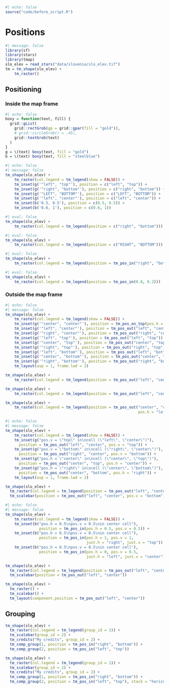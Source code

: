 ```r
#| echo: false
source("code/before_script.R")
```

# Positions {#sec-positions}

```r
#| message: false
library(sf)
library(stars)
library(tmap)
slo_elev = read_stars("data/slovenia/slo_elev.tif")
tm = tm_shape(slo_elev) +
    tm_raster()
```

## Positioning

<!-- idea: add figures inspired by https://r-tmap.github.io/tmap/articles/adv_positions#grouping-components but without the code itself -->

### Inside the map frame

```r
#| echo: false
boxy = function(text, fill) {
  grid::gList(
    grid::rectGrob(gp = grid::gpar(fill = "gold")), 
    # grid::circleGrob(r = .45), 
    grid::textGrob(text)
  )
}
g = \(text) boxy(text, fill = "gold")
b = \(text) boxy(text, fill = "steelblue")
```

```r
#| echo: false
#| message: false
tm_shape(slo_elev) +
    tm_raster(col.legend = tm_legend(show = FALSE)) +
    tm_inset(g('"left", "top"'), position = c("left", "top")) +
    tm_inset(g('"right", "bottom"'), position = c("right", "bottom")) +
    tm_inset(g('"LEFT", "BOTTOM"'), position = c("LEFT", "BOTTOM")) +
    tm_inset(g('"left", "center"'), position = c("left", "center")) +
    tm_inset(b('0.5, 0.5'), position = c(0.5, 0.5)) +
    tm_inset(b('0.6, 1'), position = c(0.6, 1))
```

```r
#| eval: false
tm_shape(slo_elev) +
    tm_raster(col.legend = tm_legend(position = c("right", "bottom")))
```

```r
#| eval: false
tm_shape(slo_elev) +
    tm_raster(col.legend = tm_legend(position = c("RIGHT", "BOTTOM")))
```

```r
#| eval: false
tm_shape(slo_elev) +
    tm_raster(col.legend = tm_legend(position = tm_pos_in("right", "bottom")))
```

```r
#| eval: false
tm_shape(slo_elev) +
    tm_raster(col.legend = tm_legend(position = tm_pos_in(0.8, 0.2)))
```

<!-- tm_pos_in() -- middle of a cell -->

### Outside the map frame

```r
#| echo: false
#| message: false
tm_shape(slo_elev) +
    tm_raster(col.legend = tm_legend(show = FALSE)) + 
    tm_inset(g('"center", "center"'), position = tm_pos_on_top(pos.h = "center", pos.v = "center")) +
    tm_inset(g('"left", "center"'), position = tm_pos_out("left", "center", pos.v = "center")) +
    tm_inset(g('"right", "center"'), position = tm_pos_out("right", "center", pos.v = "center")) +
    tm_inset(g('"left", "top"'), position = tm_pos_out("left", "top")) +
    tm_inset(g('"center", "top"'), position = tm_pos_out("center", "top", pos.h = "center")) +
    tm_inset(g('"right", "top"'), position = tm_pos_out("right", "top")) +
    tm_inset(g('"left", "bottom"'), position = tm_pos_out("left", "bottom")) +
    tm_inset(g('"center", "bottom"'), position = tm_pos_out("center", "bottom", pos.h = "center")) +
    tm_inset(g('"right", "bottom"'), position = tm_pos_out("right", "bottom")) +
    tm_layout(asp = 1, frame.lwd = 2)
```


```r
tm_shape(slo_elev) +
    tm_raster(col.legend = tm_legend(position = tm_pos_out("left", "center")))
```

```r
tm_shape(slo_elev) +
    tm_raster(col.legend = tm_legend(position = tm_pos_out("left", "center", pos.v = "center")))
```


```r
tm_shape(slo_elev) +
    tm_raster(col.legend = tm_legend(position = tm_pos_out("center", "center",
                                                           pos.h = "left", pos.v = "bottom")))
```


```r
#| echo: false
#| message: false
tm_shape(slo_elev) +
    tm_raster(col.legend = tm_legend(show = FALSE)) + 
    tm_inset(g("pos.v = \"top\" in\ncell (\"left\", \"center\")"), 
      position = tm_pos_out("left", "center", pos.v = "top")) +
    tm_inset(g("pos.v = \"bottom\" in\ncell (\"right\", \"center\")"), 
      position = tm_pos_out("right", "center", pos.v = "bottom")) +
    tm_inset(g("pos.h = \"center\" in\ncell (\"center\", \"top\")"), 
      position = tm_pos_out("center", "top", pos.h = "center")) +
    tm_inset(g("pos.h = \"right\" in\ncell (\"center\", \"bottom\")"), 
      position = tm_pos_out("center", "bottom", pos.h = "right")) +
    tm_layout(asp = 1, frame.lwd = 2)
```

```r
tm_shape(slo_elev) +
  tm_raster(col.legend = tm_legend(position = tm_pos_out("left", "center"))) +
  tm_scalebar(position = tm_pos_out("left", "center", pos.v = "bottom"))
```

```r
#| echo: false
#| message: false
tm_shape(slo_elev) +
    tm_raster(col.legend = tm_legend(show = FALSE)) +
    tm_inset(b("pos.h = 0.5\npos.v = 0.5\nin center cell"),
               position = tm_pos_in(pos.h = 0.5, pos.v = 0.5)) +
    tm_inset(b("pos.h = 0.5\npos.v = 0.5\nin center cell"),
               position = tm_pos_in(pos.h = 1, pos.v = 1,
                                    just.h = "right", just.v = "top")) +
    tm_inset(b("pos.h = 0.5\npos.v = 0.5\nin center cell"),
               position = tm_pos_in(pos.h = 0, pos.v = 0.5,
                                    just.h = "left", just.v = "center"))
```

```r
tm_shape(slo_elev) +
  tm_raster(col.legend = tm_legend(position = tm_pos_out("left", "center"))) +
  tm_scalebar(position = tm_pos_out("left", "center"))
```

```r
tm_shape(slo_elev) +
  tm_raster() +
  tm_scalebar() +
  tm_layout(component.position = tm_pos_out("left", "center"))
```

## Grouping

```r
tm_shape(slo_elev) +
  tm_raster(col.legend = tm_legend(group_id = 1)) +
  tm_scalebar(group_id = 2) +
  tm_credits("My credits", group_id = 2) +
  tm_comp_group(1, position = tm_pos_in("right", "bottom")) +
  tm_comp_group(2, position = tm_pos_in("left", "top"))
```

```r
tm_shape(slo_elev) +
  tm_raster(col.legend = tm_legend(group_id = 1)) +
  tm_scalebar(group_id = 2) +
  tm_credits("My credits", group_id = 2) +
  tm_comp_group(1, position = tm_pos_in("right", "bottom")) +
  tm_comp_group(2, position = tm_pos_in("left", "top"), stack = "horizontal")
```

<!-- z -- order -->
<!-- , frame_combine = FALSE -->
<!-- equalize = FALSE -->
<!-- , offset = 0, stack_margin = 1 -->
<!-- frame = TRUE, bg.color = "purple", bg.alpha = 0.5 -->